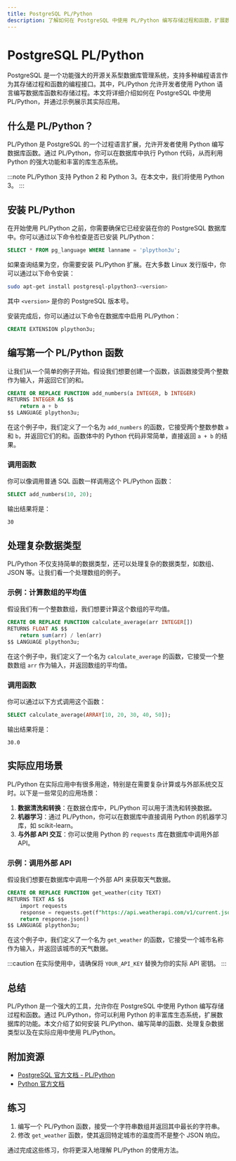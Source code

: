 ```yaml
---
title: PostgreSQL PL/Python
description: 了解如何在 PostgreSQL 中使用 PL/Python 编写存储过程和函数，扩展数据库的功能。
---
```


# PostgreSQL PL/Python

PostgreSQL 是一个功能强大的开源关系型数据库管理系统，支持多种编程语言作为其存储过程和函数的编程接口。其中，PL/Python 允许开发者使用 Python 语言编写数据库函数和存储过程。本文将详细介绍如何在 PostgreSQL 中使用 PL/Python，并通过示例展示其实际应用。

## 什么是 PL/Python？

PL/Python 是 PostgreSQL 的一个过程语言扩展，允许开发者使用 Python 编写数据库函数。通过 PL/Python，你可以在数据库中执行 Python 代码，从而利用 Python 的强大功能和丰富的库生态系统。

:::note
PL/Python 支持 Python 2 和 Python 3。在本文中，我们将使用 Python 3。
:::

## 安装 PL/Python

在开始使用 PL/Python 之前，你需要确保它已经安装在你的 PostgreSQL 数据库中。你可以通过以下命令检查是否已安装 PL/Python：

```sql
SELECT * FROM pg_language WHERE lanname = 'plpython3u';
```

如果查询结果为空，你需要安装 PL/Python 扩展。在大多数 Linux 发行版中，你可以通过以下命令安装：

```bash
sudo apt-get install postgresql-plpython3-<version>
```

其中 `<version>` 是你的 PostgreSQL 版本号。

安装完成后，你可以通过以下命令在数据库中启用 PL/Python：

```sql
CREATE EXTENSION plpython3u;
```

## 编写第一个 PL/Python 函数

让我们从一个简单的例子开始。假设我们想要创建一个函数，该函数接受两个整数作为输入，并返回它们的和。

```sql
CREATE OR REPLACE FUNCTION add_numbers(a INTEGER, b INTEGER)
RETURNS INTEGER AS $$
    return a + b
$$ LANGUAGE plpython3u;
```

在这个例子中，我们定义了一个名为 `add_numbers` 的函数，它接受两个整数参数 `a` 和 `b`，并返回它们的和。函数体中的 Python 代码非常简单，直接返回 `a + b` 的结果。

### 调用函数

你可以像调用普通 SQL 函数一样调用这个 PL/Python 函数：

```sql
SELECT add_numbers(10, 20);
```

输出结果将是：

```
30
```

## 处理复杂数据类型

PL/Python 不仅支持简单的数据类型，还可以处理复杂的数据类型，如数组、JSON 等。让我们看一个处理数组的例子。

### 示例：计算数组的平均值

假设我们有一个整数数组，我们想要计算这个数组的平均值。

```sql
CREATE OR REPLACE FUNCTION calculate_average(arr INTEGER[])
RETURNS FLOAT AS $$
    return sum(arr) / len(arr)
$$ LANGUAGE plpython3u;
```

在这个例子中，我们定义了一个名为 `calculate_average` 的函数，它接受一个整数数组 `arr` 作为输入，并返回数组的平均值。

### 调用函数

你可以通过以下方式调用这个函数：

```sql
SELECT calculate_average(ARRAY[10, 20, 30, 40, 50]);
```

输出结果将是：

```
30.0
```

## 实际应用场景

PL/Python 在实际应用中有很多用途，特别是在需要复杂计算或与外部系统交互时。以下是一些常见的应用场景：

1. **数据清洗和转换**：在数据仓库中，PL/Python 可以用于清洗和转换数据。
2. **机器学习**：通过 PL/Python，你可以在数据库中直接调用 Python 的机器学习库，如 scikit-learn。
3. **与外部 API 交互**：你可以使用 Python 的 `requests` 库在数据库中调用外部 API。

### 示例：调用外部 API

假设我们想要在数据库中调用一个外部 API 来获取天气数据。

```sql
CREATE OR REPLACE FUNCTION get_weather(city TEXT)
RETURNS TEXT AS $$
    import requests
    response = requests.get(f"https://api.weatherapi.com/v1/current.json?key=YOUR_API_KEY&q={city}")
    return response.json()
$$ LANGUAGE plpython3u;
```

在这个例子中，我们定义了一个名为 `get_weather` 的函数，它接受一个城市名称作为输入，并返回该城市的天气数据。

:::caution
在实际使用中，请确保将 `YOUR_API_KEY` 替换为你的实际 API 密钥。
:::

## 总结

PL/Python 是一个强大的工具，允许你在 PostgreSQL 中使用 Python 编写存储过程和函数。通过 PL/Python，你可以利用 Python 的丰富库生态系统，扩展数据库的功能。本文介绍了如何安装 PL/Python、编写简单的函数、处理复杂数据类型以及在实际应用中使用 PL/Python。

## 附加资源

- [PostgreSQL 官方文档 - PL/Python](https://www.postgresql.org/docs/current/plpython.html)
- [Python 官方文档](https://docs.python.org/3/)

## 练习

1. 编写一个 PL/Python 函数，接受一个字符串数组并返回其中最长的字符串。
2. 修改 `get_weather` 函数，使其返回特定城市的温度而不是整个 JSON 响应。

通过完成这些练习，你将更深入地理解 PL/Python 的使用方法。